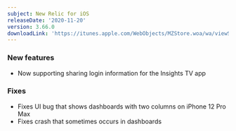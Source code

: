 ```yaml
---
subject: New Relic for iOS
releaseDate: '2020-11-20'
version: 3.66.0
downloadLink: 'https://itunes.apple.com/WebObjects/MZStore.woa/wa/viewSoftware?id=594038638&mt=8'
---
```


### New features

* Now supporting sharing login information for the Insights TV app

### Fixes

* Fixes UI bug that shows dashboards with two columns on iPhone 12 Pro Max
* Fixes crash that sometimes occurs in dashboards
